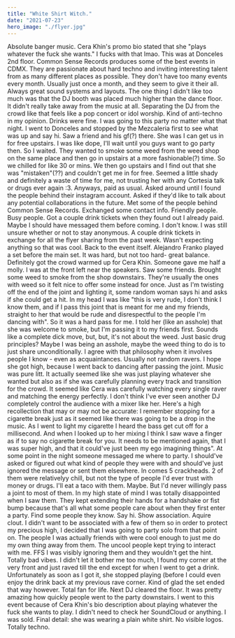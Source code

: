 ```yaml
---
title: "White Shirt Witch."
date: "2021-07-23"
hero_image: "./flyer.jpg"
---
```


Absolute banger music. Cera Khin's promo bio stated that she "plays whatever the fuck she wants." I fucks with that lmao. This was at Donceles 2nd floor. Common Sense Records produces some of the best events in CDMX. They are passionate about hard techno and inviting interesting talent from as many different places as possible. They don't have too many events every month. Usually just once a month, and they seem to give it their all. Always great sound systems and layouts. The one thing I didn't like too much was that the DJ booth was placed much higher than the dance floor. It didn't really take away from the music at all. Separating the DJ from the crowd like that feels like a pop concert or idol worship. Kind of anti-techno in my opinion. Drinks were fine. I was going to this party no matter what that night. I went to Donceles and stopped by the Mezcaleria first to see what was up and say hi. Saw a friend and his gf(?) there. She was I can get us in for free upstairs. I was like dope, I'll wait until you guys want to go party then. So I waited. They wanted to smoke some weed from the weed shop on the same place and then go in upstairs at a more fashionable(?) time. So we chilled for like 30 or mins. We then go upstairs and I find out that she was "mistaken"(??) and couldn't get me in for free. Seemed a little shady and definitely a waste of time for me, not trusting her with any Cortesia talk or drugs ever again :3. Anyways, paid as usual. Asked around until I found the people behind their instagram account. Asked if they'd like to talk about any potential collaborations in the future. Met some of the people behind Common Sense Records. Exchanged some contact info. Friendly people. Busy people. Got a couple drink tickets when they found out I already paid. Maybe I should have messaged them before coming. I don't know. I was still unsure whether or not to stay anonymous. A couple drink tickets in exchange for all the flyer sharing from the past week. Wasn't expecting anything so that was cool. Back to the event itself. Alejandro Franko played a set before the main set. It was hard, but not too hard- great balance. Definitely got the crowd warmed up for Cera Khin. Someone gave me half a molly. I was at the front left near the speakers. Saw some friends. Brought some weed to smoke from the shop downstairs. They're usually the ones with weed so it felt nice to offer some instead for once. Just as I'm twisting off the end of the joint and lighting it, some random woman says hi and asks if she could get a hit. In my head I was like "this is very rude, I don't think I know them, and if I pass this joint that is meant for me and my friends, straight to her that would be rude and disrespectful to the people I'm dancing with". So it was a hard pass for me. I told her (like an asshole) that she was welcome to smoke, but I'm passing it to my friends first. Sounds like a complete dick move, but, but, it's not about the weed. Just basic drug principles? Maybe I was being an asshole, maybe the weed thing to do is to just share unconditionally. I agree with that philosophy when it involves people I know - even as acquaintances. Usually not random ravers. I hope she got high, because I went back to dancing after passing the joint. Music was pure litt. It actually seemed like she was just playing whatever she wanted but also as if she was carefully planning every track and transition for the crowd. It seemed like Cera was carefully watching every single raver and matching the energy perfectly. I don't think I've ever seen another DJ completely control the audience with a mixer like her. Here's a high recollection that may or may not be accurate: I remember stopping for a cigarette break just as it seemed like there was going to be a drop in the music. As I went to light my cigarette I heard the bass get cut off for a millisecond. And when I looked up to her mixing I think I saw wave a finger as if to say no cigarette break for you. It needs to be mentioned again, that I was super high, and that it could've just been my ego imagining things". At some point in the night someone messaged me where to party. I should've asked or figured out what kind of people they were with and should've just ignored the message or sent them elsewhere. In comes 5 crackheads. 2 of them were relativelyy chill, but not the type of people I'd ever trust with money or drugs. I'll eat a taco with them. Maybe. But I'd never willingly pass a joint to most of them. In my high state of mind I was totally disappointed when I saw them. They kept extending their hands for a handshake or fist bump because that's all what some people care about when they first enter a party. Find some people they know. Say hi. Show association. Aquire clout. I didn't want to be associated with a few of them so in order to protect my precious high, I decided that I was going to party solo from that point on. The people I was actually friends with were cool enough to just me do my own thing away from them. The uncool people kept trying to interact with me. FFS I was visibly ignoring them and they wouldn't get the hint. Totally bad vibes. I didn't let it bother me too much, I found my corner at the very front and just raved till the end except for when I went to get a drink. Unfortunately as soon as I got it, she stopped playing (before I could even enjoy the drink back at my previous rave corner. Kind of glad the set ended that way however. Total fan for life. Next DJ cleared the floor. It was pretty amazing how quickly people went to the party downstairs. I went to this event because of Cera Khin's bio description about playing whatever the fuck she wants to play. I didn't need to check her SoundCloud or anything. I was sold. Final detail: she was wearing a plain white shirt. No visible logos. Totally techno.